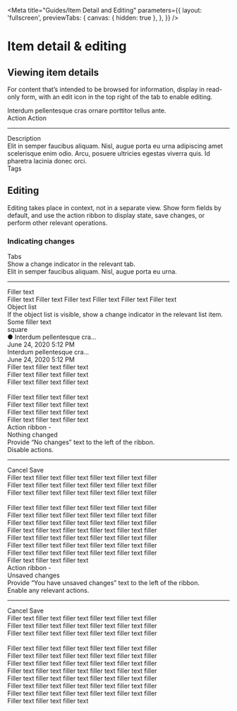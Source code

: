 <!-- item-detail-and-editing.stories.mdx -->


<Meta
  title="Guides/Item Detail and Editing"
  parameters={{
    layout: 'fullscreen',
    previewTabs: {
      canvas: { hidden: true },
    },
  }}
/>

<style>{`
    .container {
        display: flex;
        flex-direction: column;
        width: 960px;
        height: 400px;
        border-radius: 8px;
        border: var(--mdc-theme-border) 1px solid;
        margin-top: 24px;
        background-color: var(--mdc-theme-surface);
    }
    .toolbar {
        display: flex;
        justify-content: space-between;
        align-items: center;
        width: 100%;
        padding-top: 16px;
        border-top: solid 2px #f3753f;
        border-top-left-radius: 3px;
        border-top-right-radius: 3px;
    }
    .header {
        font-family: var(--mdc-typography-headline6-font-family);
        font-size: var(--mdc-typography-headline6-font-size);
        font-weight: var(--mdc-typography-headline6-font-weight);
        line-height: var(--mdc-typography-headline6-line-height);
        color: var(--mdc-theme-text-primary-on-background);
        margin-left: 16px;
    }
    .actions {
        margin-right: 16px;
    }
    .actions cv-button:first-of-type {
        margin-right: 8px;
    }
    cv-tab-bar {
        width: 405px;
        margin-left: 16px;
        margin-top: 8px;
    }
    .sbdocs .sbdocs-hr {
        margin-top: 0;
        padding-bottom: 16px;
    }
    .content {
        display: flex;
        flex-direction: column;
        align-items: center;
        position: relative;
    }
    .content div:first-of-type {
        width: 60%;
    }
    .content cv-icon-button {
        position: absolute;
        right: 8px;
        top: -8px;
        padding: 0;
    }
    .content-text {
        color: var(--mdc-theme-text-primary-on-background);
    }
    .subtitle {
        font-family: var(--mdc-typography-body2-font-family);
        font-size: var(--mdc-typography-body2-font-size);
        font-weight: var(--mdc-typography-body2-font-weight);
        line-height: var(--mdc-typography-body2-line-height);
        margin-bottom: 4px;
    }
    .subtitle:last-of-type {
        margin-top: 16px;
    }
    .divider {
      width: 960px;
      border: solid 1px var(--mdc-theme-border);
      margin-top: 72px;
      margin-bottom: 24px;
    }
    .changes-container {
        display: flex;
        flex-direction: column;
        gap: 24px;
    }
    .changes-container-item {
        display: flex;
        gap: 24px;
    }
    .changes-container-item > div:first-of-type {
        width: 30%;
    }
    .changes-container-item > div:last-of-type {
        width: 60%;
    }
    .changes-container .sbdocs .sbdocs-hr {
        padding: 0;
    }
    .changes-title {
        font-family: var(--mdc-typography-headline6-font-family);
        font-size: var(--mdc-typography-headline6-font-size);
        font-weight: var(--mdc-typography-headline6-font-weight);
        line-height: var(--mdc-typography-headline6-line-height);
        color: var(--mdc-theme-text-primary-on-background);
        margin-bottom: 8px;
    }
    .changes-example {
        width: 632px;
        min-height: 200px;
        border: solid 1px var(--mdc-theme-border);
        border-radius: 8px;
        background-color: var(--mdc-theme-surface);
    }
    .list-item {
        display: flex;
        align-items: center;
        justify-content: space-between;
        height: 56px;
        padding-left: 16px;
        border-bottom: solid var(--mdc-theme-border) 1px;
    }
    .list-item:last-of-type {
        border-bottom: none;
    }
    .list-item-text {
        font-family: var(--mdc-typography-body1-font-family);
        font-size: var(--mdc-typography-body1-font-size);
        font-weight: var(--mdc-typography-body1-font-weight);
        line-height: var(--mdc-typography-body1-line-height);
        color: var(--mdc-theme-text-primary-on-background);
    }
    .list-item-subtext {
        font-family: var(--mdc-typography-body2-font-family);
        font-size: var(--mdc-typography-body2-font-size);
        font-weight: var(--mdc-typography-body2-font-weight);
        line-height: var(--mdc-typography-body2-line-height);
    }
    .list-item-blue-bg {
        background-color: var(--mdc-theme-surface-primary-highlight-hover);
    }
    .skeleton-text {
      color: var(--mdc-theme-border) !important;
      letter-spacing: 0 !important;
    }
    .skeleton-title {
        margin-left: 16px;
        margin-top: 8px;
    }
    .skeleton-block {
        width: 96px;
        height: 32px;
        border-radius: 8px;
        background-color: var(--mdc-theme-border) !important;
        margin-right: 16px;
    }
    .skeleton-square {
        width: 24px;
        height: 24px;
        background-color: var(--mdc-theme-border);
        margin-right: 16px;
    }
    .object-list-example {
        display: flex;
    }
    .object-list-left {
        width: 50%;
        border-right: solid 1px var(--mdc-theme-border);
    }
    .object-list-item {
        justify-content: flex-start;
        column-gap: 16px;
    }
    .object-list-left > div.list-item {
        height: 33%;
    }
    cv-icon {
        display: flex;
        align-items: center;
        justify-content: center;
        background-color: var(--mdc-theme-border);
        width: 40px;
        height: 40px;
        border-radius: 50%;
    }
    .object-list-right {
        padding-left: 16px;
        padding-top: 14px;
        overflow: hidden;
    }
    .action-ribbon-bottom-content {
        padding-left: 16px;
        padding-top: 14px;
        padding-right: 56px;
        border-top: solid 1px var(--mdc-theme-border);
    }
    .new-text-block {
        margin-top: 16px;
    }
`}</style>

# Item detail & editing

## Viewing item details

For content that’s intended to be browsed for information, display in read-only form, with an edit icon in the top right of the tab to enable editing.

<div class="container">
  <div class="toolbar">
    <div class="header">
      Interdum pellentesque cras ornare porttitor tellus ante.
    </div>
    <div class="actions">
      <cv-button outlined slot="buttonActions">
        Action
      </cv-button>
      <cv-button outlined slot="buttonActions">
        Action
      </cv-button>
    </div>
  </div>
  <cv-tab-bar activeIndex="0">
    <cv-tab null label="Details"></cv-tab>
    <cv-tab null label="Tab 2"></cv-tab>
    <cv-tab null label="Tab 3"></cv-tab>
    <cv-tab null label="Tab 4"></cv-tab>
  </cv-tab-bar>
  <hr />
  <div class="content">
    <div>
      <div class="subtitle">Description</div>
      <div class="content-text">
        Elit in semper faucibus aliquam. Nisl, augue porta eu urna adipiscing
        amet scelerisque enim odio. Arcu, posuere ultricies egestas viverra
        quis. Id pharetra lacinia donec orci.
      </div>
      <div class="subtitle">Tags</div>
      <cv-chip-set>
        <cv-chip label="Lorem"></cv-chip>
        <cv-chip label="Ipsum"></cv-chip>
        <cv-chip label="Dolor sit"></cv-chip>
      </cv-chip-set>
    </div>
    <cv-icon-button icon="edit"></cv-icon-button>
  </div>
</div>

<div class="divider"></div>

## Editing

Editing takes place in context, not in a separate view. Show form fields by default, and use the action ribbon to display state, save changes, or perform other relevant operations.

### Indicating changes

<div class="changes-container">
  <div class="changes-container-item">
    <div>
      <div class="changes-title">Tabs</div>
      <div>Show a change indicator in the relevant tab.</div>
    </div>
    <div class="changes-example">
      <div class="skeleton-text skeleton-title">
        Elit in semper faucibus aliquam. Nisl, augue porta eu urna.
      </div>
      <cv-tab-bar activeIndex="0">
        <cv-tab null label="Details ●"></cv-tab>
        <cv-tab null label="Tab 2"></cv-tab>
        <cv-tab null label="Tab 3"></cv-tab>
        <cv-tab null label="Tab 4"></cv-tab>
      </cv-tab-bar>
      <hr />
      <div class="list-item list-item-blue-bg">
        <div class="skeleton-text">Filler text</div>
        <div class="skeleton-block"></div>
      </div>
      <div class="list-item">
        <div class="skeleton-text">
          Filler text Filler text Filler text Filler text Filler text Filler
          text
        </div>
      </div>
    </div>
  </div>
  <div class="changes-container-item">
    <div>
      <div class="changes-title">Object list</div>
      <div>
        If the object list is visible, show a change indicator in the relevant
        list item.
      </div>
    </div>
    <div class="changes-example object-list-example">
      <div class="object-list-left">
        <div class="list-item">
          <div class="skeleton-text">Some filler text</div>
          <div class="skeleton-square"></div>
        </div>
        <div class="list-item list-item-blue-bg object-list-item">
          <cv-icon>square</cv-icon>
          <div>
            <div class="list-item-text">● Interdum pellentesque cra...</div>
            <div class="list-item-subtext">June 24, 2020 5:12 PM</div>
          </div>
        </div>
        <div class="list-item object-list-item">
          <cv-icon></cv-icon>
          <div>
            <div class="skeleton-text">Interdum pellentesque cra...</div>
            <div class="skeleton-text">June 24, 2020 5:12 PM</div>
          </div>
        </div>
      </div>
      <div class="object-list-right">
        <div class="skeleton-text">Filler text filler text filler text</div>
        <div class="skeleton-text">Filler text filler text filler text</div>
        <div class="skeleton-text">Filler text filler text filler text</div>
        <br />
        <div class="skeleton-text">Filler text filler text filler text</div>
        <div class="skeleton-text">Filler text filler text filler text</div>
        <div class="skeleton-text">Filler text filler text filler text</div>
        <div class="skeleton-text">Filler text filler text filler text</div>
      </div>
    </div>
  </div>
  <div class="changes-container-item">
    <div>
      <div class="changes-title">
        Action ribbon - <br /> Nothing changed
      </div>
      <div>Provide “No changes” text to the left of the ribbon.</div>
      <div class="new-text-block">Disable actions.</div>
    </div>
    <div class="changes-example">
      <cv-tab-bar activeIndex="0">
        <cv-tab null label="Details"></cv-tab>
        <cv-tab null label="Tab 2"></cv-tab>
        <cv-tab null label="Tab 3"></cv-tab>
        <cv-tab null label="Tab 4"></cv-tab>
      </cv-tab-bar>
      <hr />
      <cv-action-ribbon labelText="No changes" state="undefined" null>
        <cv-button slot="action-items" outlined>
          Cancel
        </cv-button>
        <cv-button slot="action-items" raised disabled>
          Save
        </cv-button>
      </cv-action-ribbon>
      <div class="action-ribbon-bottom-content">
        <div class="skeleton-text">
          Filler text filler text filler text filler text filler text filler
        </div>
        <div class="skeleton-text">
          Filler text filler text filler text filler text filler text filler
        </div>
        <div class="skeleton-text">
          Filler text filler text filler text filler text filler text filler
        </div>
        <br />
        <div class="skeleton-text">
          Filler text filler text filler text filler text filler text filler
        </div>
        <div class="skeleton-text">
          Filler text filler text filler text filler text filler text filler
        </div>
        <div class="skeleton-text">
          Filler text filler text filler text filler text filler text filler
        </div>
        <div class="skeleton-text">
          Filler text filler text filler text filler text filler text filler
        </div>
        <div class="skeleton-text">
          Filler text filler text filler text filler text filler text filler
        </div>
        <div class="skeleton-text">
          Filler text filler text filler text filler text filler text filler
        </div>
        <div class="skeleton-text">
          Filler text filler text filler text filler text filler text filler
        </div>
        <div class="skeleton-text">Filler text filler text filler text </div>
      </div>
    </div>
  </div>
  <div class="changes-container-item">
    <div>
      <div class="changes-title">
        Action ribbon - <br /> Unsaved changes
      </div>
      <div>
        Provide “You have unsaved changes” text to the left of the ribbon.
      </div>
      <div class="new-text-block">Enable any relevant actions.</div>
    </div>
    <div class="changes-example">
      <cv-tab-bar activeIndex="0">
        <cv-tab null label="Details ●"></cv-tab>
        <cv-tab null label="Tab 2"></cv-tab>
        <cv-tab null label="Tab 3"></cv-tab>
        <cv-tab null label="Tab 4"></cv-tab>
      </cv-tab-bar>
      <hr />
      <cv-action-ribbon
        labelText="You have unsaved changes"
        state="active"
        null
      >
        <cv-button slot="action-items" outlined>
          Cancel
        </cv-button>
        <cv-button slot="action-items" raised>
          Save
        </cv-button>
      </cv-action-ribbon>
      <div class="action-ribbon-bottom-content">
        <div class="skeleton-text">
          Filler text filler text filler text filler text filler text filler
        </div>
        <div class="skeleton-text">
          Filler text filler text filler text filler text filler text filler
        </div>
        <div class="skeleton-text">
          Filler text filler text filler text filler text filler text filler
        </div>
        <br />
        <div class="skeleton-text">
          Filler text filler text filler text filler text filler text filler
        </div>
        <div class="skeleton-text">
          Filler text filler text filler text filler text filler text filler
        </div>
        <div class="skeleton-text">
          Filler text filler text filler text filler text filler text filler
        </div>
        <div class="skeleton-text">
          Filler text filler text filler text filler text filler text filler
        </div>
        <div class="skeleton-text">
          Filler text filler text filler text filler text filler text filler
        </div>
        <div class="skeleton-text">
          Filler text filler text filler text filler text filler text filler
        </div>
        <div class="skeleton-text">
          Filler text filler text filler text filler text filler text filler
        </div>
        <div class="skeleton-text">Filler text filler text filler text </div>
      </div>
    </div>
  </div>
</div>
